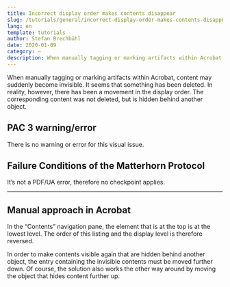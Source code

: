 ```yaml
---
title: Incorrect display order makes contents disappear
slug: /tutorials/general/incorrect-display-order-makes-contents-disappear
lang: en
template: tutorials
author: Stefan Brechbühl
date: 2020-01-09
category: –
description: When manually tagging or marking artifacts within Acrobat, content may suddenly become invisible. It seems that something has been deleted. In reality, however, there has been a movement in the display order. The corresponding content was not deleted, but is hidden behind another object.
---
```


When manually tagging or marking artifacts within Acrobat, content may suddenly become invisible. It seems that something has been deleted. In reality, however, there has been a movement in the display order. The corresponding content was not deleted, but is hidden behind another object.

## PAC 3 warning/error

There is no warning or error for this visual issue.

## Failure Conditions of the Matterhorn Protocol

It’s not a PDF/UA error, therefore no checkpoint applies.

---

## Manual approach in Acrobat

In the “Contents” navigation pane, the element that is at the top is at the lowest level. The order of this listing and the display level is therefore reversed.

In order to make contents visible again that are hidden behind another object, the entry containing the invisible contents must be moved further down. Of course, the solution also works the other way around by moving the object that hides content further up.
